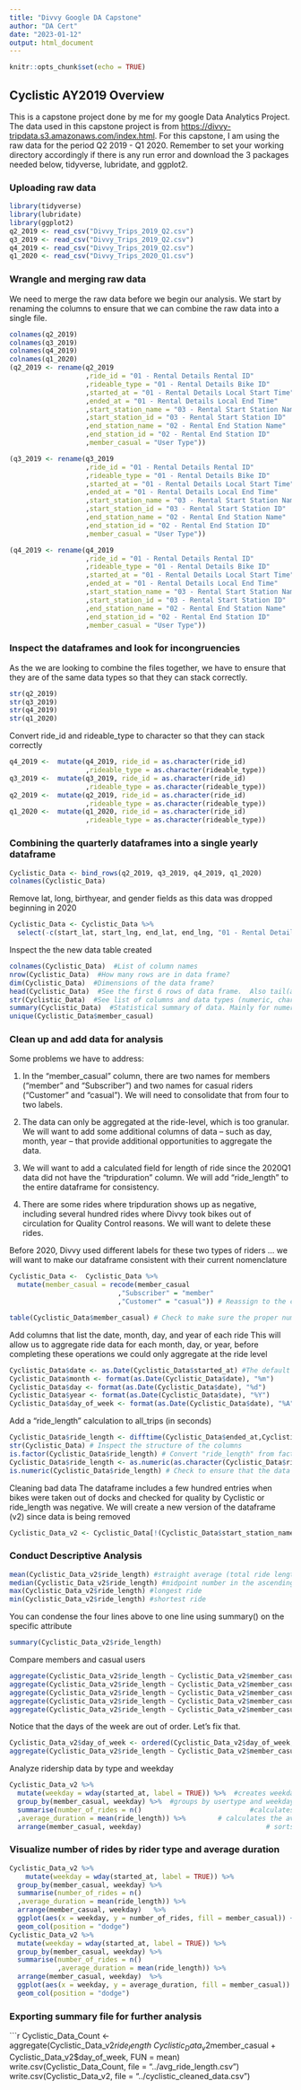 ---
title: "Divvy Google DA Capstone"
author: "DA Cert"
date: "2023-01-12"
output: html_document
---

```{r setup, include=FALSE}
knitr::opts_chunk$set(echo = TRUE)
```

## Cyclistic AY2019 Overview

This is a capstone project done by me for my google Data Analytics Project. The data used in this capstone project is from <https://divvy-tripdata.s3.amazonaws.com/index.html>. For this capstone, I am using the raw data for the period Q2 2019 - Q1 2020. Remember to set your working directory accordingly if there is any run error and download the 3 packages needed below, tidyverse, lubridate, and ggplot2.

### Uploading raw data

```{r uploading data}
library(tidyverse)
library(lubridate)
library(ggplot2)
q2_2019 <- read_csv("Divvy_Trips_2019_Q2.csv")
q3_2019 <- read_csv("Divvy_Trips_2019_Q2.csv")
q4_2019 <- read_csv("Divvy_Trips_2019_Q2.csv")
q1_2020 <- read_csv("Divvy_Trips_2020_Q1.csv")
```

### Wrangle and merging raw data

We need to merge the raw data before we begin our analysis. We start by renaming the columns to ensure that we can combine the raw data into a single file.

```{r rename}
colnames(q2_2019)
colnames(q3_2019)
colnames(q4_2019)
colnames(q1_2020)
(q2_2019 <- rename(q2_2019
                   ,ride_id = "01 - Rental Details Rental ID"
                   ,rideable_type = "01 - Rental Details Bike ID" 
                   ,started_at = "01 - Rental Details Local Start Time"  
                   ,ended_at = "01 - Rental Details Local End Time"  
                   ,start_station_name = "03 - Rental Start Station Name" 
                   ,start_station_id = "03 - Rental Start Station ID"
                   ,end_station_name = "02 - Rental End Station Name" 
                   ,end_station_id = "02 - Rental End Station ID"
                   ,member_casual = "User Type"))

(q3_2019 <- rename(q3_2019
                   ,ride_id = "01 - Rental Details Rental ID"
                   ,rideable_type = "01 - Rental Details Bike ID" 
                   ,started_at = "01 - Rental Details Local Start Time"  
                   ,ended_at = "01 - Rental Details Local End Time"  
                   ,start_station_name = "03 - Rental Start Station Name" 
                   ,start_station_id = "03 - Rental Start Station ID"
                   ,end_station_name = "02 - Rental End Station Name" 
                   ,end_station_id = "02 - Rental End Station ID"
                   ,member_casual = "User Type"))

(q4_2019 <- rename(q4_2019
                   ,ride_id = "01 - Rental Details Rental ID"
                   ,rideable_type = "01 - Rental Details Bike ID" 
                   ,started_at = "01 - Rental Details Local Start Time"  
                   ,ended_at = "01 - Rental Details Local End Time"  
                   ,start_station_name = "03 - Rental Start Station Name" 
                   ,start_station_id = "03 - Rental Start Station ID"
                   ,end_station_name = "02 - Rental End Station Name" 
                   ,end_station_id = "02 - Rental End Station ID"
                   ,member_casual = "User Type"))
```

### Inspect the dataframes and look for incongruencies

As the we are looking to combine the files together, we have to ensure that they are of the same data types so that they can stack correctly.

```{r inspect dataframes}
str(q2_2019)
str(q3_2019)
str(q4_2019)
str(q1_2020)
```

Convert ride_id and rideable_type to character so that they can stack correctly
```{r Convert ride_id and rideable_type to character}
q4_2019 <-  mutate(q4_2019, ride_id = as.character(ride_id)
                   ,rideable_type = as.character(rideable_type)) 
q3_2019 <-  mutate(q3_2019, ride_id = as.character(ride_id)
                   ,rideable_type = as.character(rideable_type)) 
q2_2019 <-  mutate(q2_2019, ride_id = as.character(ride_id)
                   ,rideable_type = as.character(rideable_type)) 
q1_2020 <-  mutate(q1_2020, ride_id = as.character(ride_id)
                   ,rideable_type = as.character(rideable_type)) 
```

### Combining the quarterly dataframes into a single yearly dataframe
```{r Cyclistic_Data}
Cyclistic_Data <- bind_rows(q2_2019, q3_2019, q4_2019, q1_2020)
colnames(Cyclistic_Data)
```

Remove lat, long, birthyear, and gender fields as this data was dropped beginning in 2020
```{r remove columns}
Cyclistic_Data <- Cyclistic_Data %>%  
  select(-c(start_lat, start_lng, end_lat, end_lng, "01 - Rental Details Duration In Seconds Uncapped", "05 - Member Details Member Birthday Year", "Member Gender"))
```

Inspect the the new data table created
```{r inspect data table}
colnames(Cyclistic_Data)  #List of column names
nrow(Cyclistic_Data)  #How many rows are in data frame?
dim(Cyclistic_Data)  #Dimensions of the data frame?
head(Cyclistic_Data)  #See the first 6 rows of data frame.  Also tail(all_trips)
str(Cyclistic_Data)  #See list of columns and data types (numeric, character, etc)
summary(Cyclistic_Data)  #Statistical summary of data. Mainly for numerics
unique(Cyclistic_Data$member_casual)
```

### Clean up and add data for analysis
Some problems we have to address:

(1) In the "member_casual" column, there are two names for members ("member" and "Subscriber") and two names for casual riders ("Customer" and "casual"). We will need to consolidate that from four to two labels.

(2) The data can only be aggregated at the ride-level, which is too granular. We will want to add some additional columns of data -- such as day, month, year -- that provide additional opportunities to aggregate the data.

(3) We will want to add a calculated field for length of ride since the 2020Q1 data did not have the "tripduration" column. We will add "ride_length" to the entire dataframe for consistency.

(4) There are some rides where tripduration shows up as negative, including several hundred rides where Divvy took bikes out of circulation for Quality Control reasons. We will want to delete these rides.

Before 2020, Divvy used different labels for these two types of riders ... we will want to make our dataframe consistent with their current nomenclature

```{r fix problem 1} 
Cyclistic_Data <-  Cyclistic_Data %>% 
  mutate(member_casual = recode(member_casual
                           ,"Subscriber" = "member"
                           ,"Customer" = "casual")) # Reassign to the current 2020 labels

table(Cyclistic_Data$member_casual) # Check to make sure the proper number of observations were reassigned
```

Add columns that list the date, month, day, and year of each ride
This will allow us to aggregate ride data for each month, day, or year, before completing these operations we could only aggregate at the ride level

```{r fix problem 2}
Cyclistic_Data$date <- as.Date(Cyclistic_Data$started_at) #The default format is yyyy-mm-dd
Cyclistic_Data$month <- format(as.Date(Cyclistic_Data$date), "%m")
Cyclistic_Data$day <- format(as.Date(Cyclistic_Data$date), "%d")
Cyclistic_Data$year <- format(as.Date(Cyclistic_Data$date), "%Y")
Cyclistic_Data$day_of_week <- format(as.Date(Cyclistic_Data$date), "%A")
```

Add a "ride_length" calculation to all_trips (in seconds)
```{r fix problem 3}
Cyclistic_Data$ride_length <- difftime(Cyclistic_Data$ended_at,Cyclistic_Data$started_at)
str(Cyclistic_Data) # Inspect the structure of the columns
is.factor(Cyclistic_Data$ride_length) # Convert "ride_length" from factor to numeric so we can run calculations on the data
Cyclistic_Data$ride_length <- as.numeric(as.character(Cyclistic_Data$ride_length))
is.numeric(Cyclistic_Data$ride_length) # Check to ensure that the data is numeric type)
```

Cleaning bad data
The dataframe includes a few hundred entries when bikes were taken out of docks and checked for quality by Cyclistic or ride_length was negative. We will create a new version of the dataframe (v2) since data is being removed
```{r removing bad data}
Cyclistic_Data_v2 <- Cyclistic_Data[!(Cyclistic_Data$start_station_name == "HQ QR" | Cyclistic_Data$ride_length<0),]
```

### Conduct Descriptive Analysis
```{r Descriptive Analysis}
mean(Cyclistic_Data_v2$ride_length) #straight average (total ride length / rides)
median(Cyclistic_Data_v2$ride_length) #midpoint number in the ascending array of ride lengths
max(Cyclistic_Data_v2$ride_length) #longest ride
min(Cyclistic_Data_v2$ride_length) #shortest ride
```

You can condense the four lines above to one line using summary() on the specific attribute
```{r summary}
summary(Cyclistic_Data_v2$ride_length)
```

Compare members and casual users
```{r aggregrate}
aggregate(Cyclistic_Data_v2$ride_length ~ Cyclistic_Data_v2$member_casual, FUN = mean)
aggregate(Cyclistic_Data_v2$ride_length ~ Cyclistic_Data_v2$member_casual, FUN = median)
aggregate(Cyclistic_Data_v2$ride_length ~ Cyclistic_Data_v2$member_casual, FUN = max)
aggregate(Cyclistic_Data_v2$ride_length ~ Cyclistic_Data_v2$member_casual, FUN = min)
aggregate(Cyclistic_Data_v2$ride_length ~ Cyclistic_Data_v2$member_casual + Cyclistic_Data_v2$day_of_week, FUN = mean) # See the average ride time by each day for members vs casual user
```

Notice that the days of the week are out of order. Let's fix that.
```{r reorder}
Cyclistic_Data_v2$day_of_week <- ordered(Cyclistic_Data_v2$day_of_week, levels=c("Sunday", "Monday", "Tuesday", "Wednesday", "Thursday", "Friday", "Saturday"))
aggregate(Cyclistic_Data_v2$ride_length ~ Cyclistic_Data_v2$member_casual + Cyclistic_Data_v2$day_of_week, FUN = mean) #average ride time by each day for members vs casual users
```

Analyze ridership data by type and weekday
```{r analyzing data by type and weekday}
Cyclistic_Data_v2 %>% 
  mutate(weekday = wday(started_at, label = TRUE)) %>%  #creates weekday field using wday()
  group_by(member_casual, weekday) %>%  #groups by usertype and weekday
  summarise(number_of_rides = n()							#calculates the number of rides and average duration 
  ,average_duration = mean(ride_length)) %>% 		# calculates the average duration
  arrange(member_casual, weekday)								# sorts
```

### Visualize number of rides by rider type and average duration
```{r visualize}
Cyclistic_Data_v2 %>% 
    mutate(weekday = wday(started_at, label = TRUE)) %>%
  group_by(member_casual, weekday) %>%
  summarise(number_of_rides = n()
  ,average_duration = mean(ride_length)) %>%
  arrange(member_casual, weekday)	%>%
  ggplot(aes(x = weekday, y = number_of_rides, fill = member_casual)) +
  geom_col(position = "dodge")
Cyclistic_Data_v2 %>% 
  mutate(weekday = wday(started_at, label = TRUE)) %>% 
  group_by(member_casual, weekday) %>% 
  summarise(number_of_rides = n()
            ,average_duration = mean(ride_length)) %>% 
  arrange(member_casual, weekday)  %>% 
  ggplot(aes(x = weekday, y = average_duration, fill = member_casual)) +
  geom_col(position = "dodge")
```
### Exporting summary file for further analysis
```{r export}
Cyclistic_Data_Count <- aggregate(Cyclistic_Data_v2$ride_length ~ Cyclistic_Data_v2$member_casual + Cyclistic_Data_v2$day_of_week, FUN = mean)
write.csv(Cyclistic_Data_Count, file = "../avg_ride_length.csv")
write.csv(Cyclistic_Data_v2, file = "../cyclistic_cleaned_data.csv")